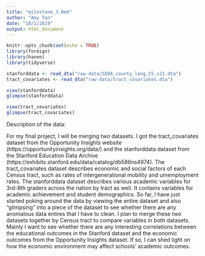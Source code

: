 ```yaml
---
title: "milestone_3.Rmd"
author: "Amy Tan"
date: "10/1/2019"
output: html_document
---
```


```r
knitr::opts_chunk$set(echo = TRUE)
library(foreign)
library(haven)
library(tidyverse)
```

```r
stanforddata <- read_dta("raw-data/SEDA_county_long_CS_v21.dta")
tract_covariates <- read_dta("raw-data/tract_covariates.dta")
```

```r
view(stanforddata)
glimpse(stanforddata)

view(tract_covariates)
glimpse(tract_covariates)
```



Description of the data:

For my final project, I will be merging two datasets. I got the tract_covariates dataset from the Opportunity Insights website (https://opportunityinsights.org/data/) and the stanforddata dataset from the Stanford Education Data Archive (https://exhibits.stanford.edu/data/catalog/db586ns4974). The tract_covariates dataset describes economic and social factors of each Census tract, such as rates of intergenerational mobility and umemployment rates. The stanforddata dataset describes various academic variables for 3rd-8th graders across the nation by tract as well. It contains variables for academic achievement and student demographics. So far, I have just started poking around the data by viewing the entire dataset and also "glimpsing" into a piece of the dataset to see whether there are any anomalous data entires that I have to clean. I plan to merge these two datasets together by Census tract to compare variables in both datasets. Mainly I want to see whether there are any interesting correlations between the educational outcomes in the Stanford dataset and the economic outcomes from the Opportunity Insights dataset. If so, I can shed light on how the economic environment may affect schools' academic outcomes.

